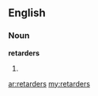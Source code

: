 ==English==

===Noun===
'''retarders'''

# {{plural of|[[retarder]]}}

[[ar:retarders]]
[[my:retarders]]